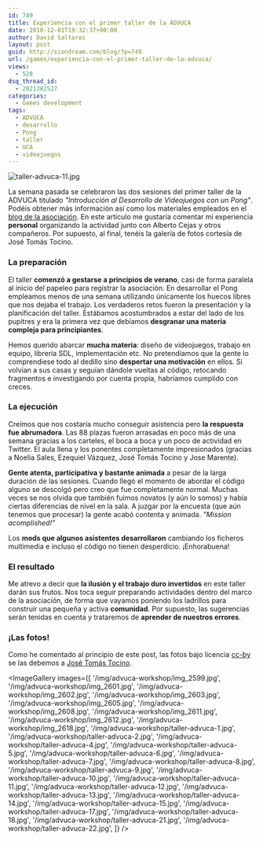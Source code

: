 ```yaml
---
id: 749
title: Experiencia con el primer taller de la ADVUCA
date: 2010-12-01T19:32:37+00:00
author: David Saltares
layout: post
guid: http://siondream.com/blog/?p=749
url: /games/experiencia-con-el-primer-taller-de-la-advuca/
views:
  - 528
dsq_thread_id:
  - 2021382527
categories:
  - Games development
tags:
  - ADVUCA
  - desarrollo
  - Pong
  - taller
  - UCA
  - videojuegos
---
```


![taller-advuca-11.jpg](/img/advuca-workshop/taller-advuca-11.jpg)

La semana pasada se celebraron las dos sesiones del primer taller de la ADVUCA titulado _"Introducción al Desarrollo de Videojuegos con un Pong"_. Podéis obtener más información así como los materiales empleados en el [blog de la asociación](http://blog.advuca.com). En este artículo me gustaría comentar mi experiencia **personal** organizando la actividad junto con Alberto Cejas y otros compañeros. Por supuesto, al final, tenéis la galería de fotos cortesía de José Tomás Tocino.

### La preparación

El taller **comenzó a gestarse a principios de verano**, casi de forma paralela al inicio del papeleo para registrar la asociación. En desarrollar el Pong empleamos menos de una semana utilizando únicamente los huecos libres que nos dejaba el trabajo. Los verdaderos retos fueron la presentación y la planificación del taller. Estábamos acostumbrados a estar del lado de los pupitres y era la primera vez que debíamos **desgranar una materia compleja para principiantes**.

Hemos querido abarcar **mucha materia**: diseño de videojuegos, trabajo en equipo, librería SDL, implementación etc. No pretendíamos que la gente lo comprendiese todo al dedillo sino **despertar una motivación** en ellos. Si volvían a sus casas y seguían dándole vueltas al código, retocando fragmentos e investigando por cuenta propia, habríamos cumplido con creces.

### La ejecución

Creímos que nos costaría mucho conseguir asistencia pero **la respuesta fue abrumadora**. Las 88 plazas fueron arrasadas en poco más de una semana gracias a los carteles, el boca a boca y un poco de actividad en Twitter. El aula llena y los ponentes completamente impresionados (gracias a Noelia Sales, Ezequiel Vázquez, José Tomás Tocino y Jose Marente).

**Gente atenta, participativa y bastante animada** a pesar de la larga duración de las sesiones. Cuando llegó el momento de abordar el código alguno se descolgó pero creo que fue completamente normal. Muchas veces se nos olvida que también fuimos novatos (y aún lo somos) y había ciertas diferencias de nivel en la sala. A juzgar por la encuesta (que aún tenemos que procesar) la gente acabó contenta y animada. _"Mission acomplished!"_

Los **mods que algunos asistentes desarrollaron** cambiando los ficheros multimedia e incluso el código no tienen desperdicio. ¡Enhorabuena!

### El resultado

Me atrevo a decir que **la ilusión y el trabajo duro invertidos** en este taller darán sus frutos. Nos toca seguir preparando actividades dentro del marco de la asociación, de forma que vayamos poniendo los ladrillos para construir una pequeña y activa **comunidad**. Por supuesto, las sugerencias serán tenidas en cuenta y trataremos de **aprender de nuestros errores**.

### ¡Las fotos!

Como he comentado al principio de este post, las fotos bajo licencia [cc-by](http://creativecommons.org/licenses/by/2.0/) se las debemos a [José Tomás Tocino](http://josetomastocino.com/).

<ImageGallery
  images={[
    '/img/advuca-workshop/img_2599.jpg',
    '/img/advuca-workshop/img_2601.jpg',
    '/img/advuca-workshop/img_2602.jpg',
    '/img/advuca-workshop/img_2603.jpg',
    '/img/advuca-workshop/img_2605.jpg',
    '/img/advuca-workshop/img_2608.jpg',
    '/img/advuca-workshop/img_2611.jpg',
    '/img/advuca-workshop/img_2612.jpg',
    '/img/advuca-workshop/img_2618.jpg',
    '/img/advuca-workshop/taller-advuca-1.jpg',
    '/img/advuca-workshop/taller-advuca-2.jpg',
    '/img/advuca-workshop/taller-advuca-4.jpg',
    '/img/advuca-workshop/taller-advuca-5.jpg',
    '/img/advuca-workshop/taller-advuca-6.jpg',
    '/img/advuca-workshop/taller-advuca-7.jpg',
    '/img/advuca-workshop/taller-advuca-8.jpg',
    '/img/advuca-workshop/taller-advuca-9.jpg',
    '/img/advuca-workshop/taller-advuca-10.jpg',
    '/img/advuca-workshop/taller-advuca-11.jpg',
    '/img/advuca-workshop/taller-advuca-12.jpg',
    '/img/advuca-workshop/taller-advuca-13.jpg',
    '/img/advuca-workshop/taller-advuca-14.jpg',
    '/img/advuca-workshop/taller-advuca-15.jpg',
    '/img/advuca-workshop/taller-advuca-17.jpg',
    '/img/advuca-workshop/taller-advuca-18.jpg',
    '/img/advuca-workshop/taller-advuca-21.jpg',
    '/img/advuca-workshop/taller-advuca-22.jpg',
  ]}
/>
